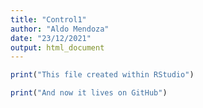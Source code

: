 ```yaml
---
title: "Control1"
author: "Aldo Mendoza"
date: "23/12/2021"
output: html_document
---
```


```r
print("This file created within RStudio")
```

```r
print("And now it lives on GitHub")
```

